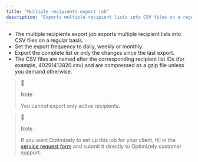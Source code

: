 ```yaml
---
title: "Multiple recipients export job"
description: "Exports multiple recipient lists into CSV files on a regular basis."
---
```


* The multiple recipients export job exports multiple recipient lists into CSV files on a regular basis.
* Set the export frequency to daily, weekly or monthly.
* Export the complete list or only the changes since the last export.
* The CSV files are named after the corresponding recipient list IDs (for example, 40291413820.csv) and are compressed as a gzip file unless you demand otherwise.

> 📘
> 
> Note
> 
> You cannot export only active recipients.

> 📘
> 
> Note
> 
> If you want Optimizely to set up this job for your client, fill in the [service request form](https://world.optimizely.com/service-request-forms/multiple-recipients-export/) and submit it directly to Optimizely customer support.